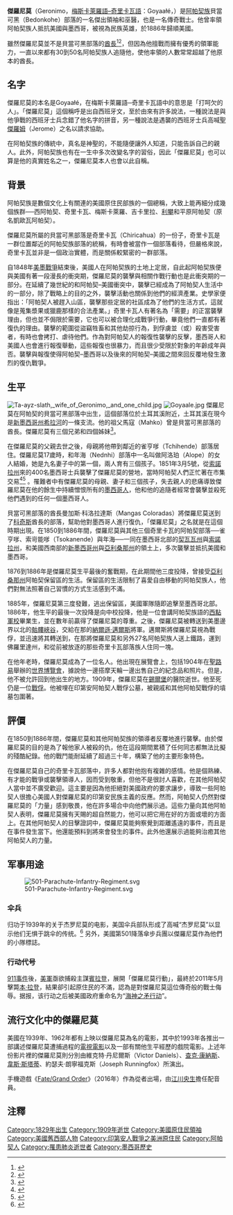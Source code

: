 {{other uses}}
{{noteTA
| 1 = zh-hans:本·拉登; zh-hant:賓·拉登;
| 2 = zh-hans:阿帕奇;zh-hk:阿帕奇;zh-tw:阿帕契;
| 3 = zh-cn: 杰罗尼莫;zh-hk:謝利連摩; zh-tw: 傑羅尼莫
}}
{{Infobox Person
| name= 傑羅尼莫
| image= Geronimo agn 1913.jpg
| image_size= 250px
| caption = 
| 民族= [[阿帕契族|阿帕契族]]貝當可黑部落
| lead=
| birth_date= 1829年6月16日
| birth_place= [[墨西哥|墨西哥]][[索諾拉州|索諾拉州]]{{Link-en|阿里茲佩|Arizpe}} <ref name=story>{{cite book |author=Geronimo |editor1-first=S. M. |editor1-last=Barrett |editor2-first=Frederick W. |editor2-last=Turner |url=https://books.google.com/books?id=jUPsbhM5wCYC&pg=PT11 |title=Geronimo: his own story |location=New York |publisher=Penguin |year=1996 |isbn=978-0-452-01155-7 |access-date=2018-04-12 |archive-date=2020-01-05 |archive-url=https://web.archive.org/web/20200105120945/https://books.google.com/books?id=jUPsbhM5wCYC&pg=PT11 |dead-url=no }}</ref>
| death_date= {{death date and age|1909|2|17|1829|6}}
| death_place= [[美國|美國]][[奧克拉荷馬州|奧克拉荷馬州]][[錫爾堡|錫爾堡]]
| predecessor= {{Link-en|曼加斯·科洛拉達斯|Mangas Coloradas}}
| 本名= Goyaałé
| death_cause = [[肺炎|肺炎]]
| body_discovered           = 
| resting_place             = 錫爾堡印第安阿帕契人戰俘公墓
| 墓地座標 = {{coord|34.713406|-98.369356|display=inline|region:US-OK}}
|religion=
|party=
|education=
|spouse = 阿洛珀、塔-愛姿-絲拉斯、琪-哈許-琪許、娜娜-莎-史蒂絲、孜-葉、須-嘎、須岈-須、伊琪-泰妲和阿祖兒
|partner =
|children= 恰波、東-誰
|parents =
|relations=
|signature= Geronimo signature.svg
|footnotes=}}

'''傑羅尼莫'''（Geronimo，[[南德內語支|梅斯卡萊羅語–奇里卡瓦語]]：Goyaałé，{{bd|1829年|6月16日|1909年|2月17日|}}）是[[阿帕契族|阿帕契族]]貝當可黑（Bedonkohe）部落的一名傑出領袖和巫醫，也是一名傳奇戰士。他曾率領阿帕契族人抵抗美國與墨西哥，被視為民族英雄，於1886年歸順美國。

雖然傑羅尼莫並不是貝當可黑部落的[[酋長|酋長]]<ref name= Debo1989>{{cite book |last=Debo |first=Angie |title=Geronimo: The Man, His Time, His Place |url=https://books.google.com/books?id=N-jGArzx7hkC&pg=PA13 |accessdate=February 2, 2012 |year=1989 |publisher=University of Oklahoma Press |location=Oklahoma City |isbn=978-0-8061-1828-4 |archive-date=2019-09-23 |archive-url=https://web.archive.org/web/20190923175311/https://books.google.com/books?id=N-jGArzx7hkC&pg=PA13 |dead-url=no }}</ref>{{rp|38}}<ref name= Utley2012>{{cite book |last=Utley |first=Robert M. |title=Geronimo |url=https://archive.org/details/geronimo0000utle |year=2012 |publisher=Yale University Press |location=New Haven CT |isbn=978-0-8061-1828-4}}</ref>{{rp|1–2}}，但因為他擅戰而擁有優秀的領軍能力，一直以來都有30到50名阿帕契族人追隨他{{sfn|Utley|2012|pp=1, 2}}，使他率領的人數常常超越了他原本的酋長{{sfn|Utley|2012|pp=1, 2}}。

==名字==
傑羅尼莫的本名是Goyaałé，在梅斯卡萊羅語─奇里卡瓦語中的意思是「打呵欠的人」。「傑羅尼莫」這個稱呼是出自西班牙文，至於由來有許多說法，一種說法是與他爭戰的西班牙士兵念錯了他名字的拼音，另一種說法是遇襲的西班牙士兵高喊[[耶柔米|聖傑羅姆]]（Jerome）之名以請求協助{{sfn|Debo|1986|p=13}}。

在阿帕契族的傳統中，真名是神聖的，不能隨便讓外人知道，只能告訴自己的親人。此外，阿帕契族也有在一生中多次改變名字的習俗，因此「傑羅尼莫」也可以算是他的真實姓名之一，傑羅尼莫本人也會以此自稱。

==背景==
阿帕契族是數個文化上有關連的美國原住民部族的一個總稱，大致上能再細分成幾個族群──西阿帕契、奇里卡瓦、梅斯卡萊羅、吉卡里拉、[[利攀|利攀]]和平原阿帕契（原名凱歐瓦阿帕契）。

傑羅尼莫所屬的貝當可黑部落是奇里卡瓦（Chiricahua）的一份子，奇里卡瓦是一群位置鄰近的阿帕契族部落的統稱，有時會被當作一個部落看待，但嚴格來說，奇里卡瓦並非是一個政治實體，而是關係較緊密的一群部落。

自1848年[[美墨戰爭|美墨戰爭]]結束後，美國人在阿帕契族的土地上定居，自此起阿帕契族便與美國有著一段漫長的衝突期，傑羅尼莫的襲擊與相關作戰行動也是此衝突期的一部分。在延續了幾世紀的{{Link-en|阿帕契–墨西哥衝突|Apache-Mexico Wars}}和阿帕契–美國衝突中，襲擊已經成為了阿帕契人生活中的一部分，除了戰略上的目的之外，襲擊活動也關係到他們的經濟產業。史學家{{Link-en|安琪·迪博|Angie Debo}}便指出：「阿帕契人被趕入山區，襲擊那些定居的社區成為了他們的生活方式，這就像是蒐集漿果或獵鹿那樣的合法產業。」{{sfn|Debo|1986|p=28}}奇里卡瓦人有著名為「需要」的正當襲擊理由，但也並不侷限於需要，它也可以被合理化成戰爭行動，畢竟他們一直都有著復仇的理由{{sfn|Utley|2012|p. 130.}}。襲擊的範圍從盜竊牲畜和其他劫掠行為，到俘虜並（或）殺害受害者，有時也會拷打、虐待他們{{sfn|Utley|2012|pp=1, 130}}。作為對阿帕契人的報復性襲擊的反擊，墨西哥人和美國人也會進行報復舉動，這些報復也很暴力，而且很少受限於對象的年齡成年與否。襲擊與報復使得阿帕契–墨西哥以及後來的阿帕契–美國之間來回反覆地發生激烈的復仇戰爭。

==生平==
[[File:Ta-ayz-slath,_wife_of_Geronimo,_and_one_child.jpg|thumb]]
[[File:Goyaale.jpg|thumb]]
傑羅尼莫在阿帕契的貝當可黑部落中出生，這個部落位於土耳其溪附近，土耳其溪在現今是[[新墨西哥州|新墨西哥州]][[希拉河|希拉河]]的一條支流。他的祖父馬寇（Mahko）曾是貝當可黑部落的酋長。傑羅尼莫有三個兄弟和四個姊妹<ref name="Adams">{{cite book |last=Adams |first=Alexander B. |title=Geronimo: a Biography |url=https://archive.org/details/geronimobiograph0000adam |publisher=Da Capo Press |year=1990 |page=[https://archive.org/details/geronimobiograph0000adam/page/n387 391] |isbn=978-0-306-80394-9}}</ref>。

在傑羅尼莫的父親去世之後，母親將他帶到鄰近的雀亨嗲（Tchihende）部落居住。傑羅尼莫17歲時，和年海（Nednhi）部落中一名叫做阿洛珀（Alope）的女人結婚，她是九名妻子中的第一個，兩人育有三個孩子。1851年3月5號，從[[索諾拉州|索諾拉州]]來的400名墨西哥士兵襲擊了傑羅尼莫的營地，當時阿帕契人們正忙著在市集交易<ref>{{cite book |last=Haugen |first=Brenda |title=Geronimo: Apache Warrior |url=https://books.google.com/books?id=0cGqKcWIlTIC&pg=PA9 |year=2005 |publisher=Capstone |pages=9–12 |access-date=2018-04-13 |archive-date=2019-09-15 |archive-url=https://web.archive.org/web/20190915143908/https://books.google.com/books?id=0cGqKcWIlTIC&pg=PA9 |dead-url=no }}</ref><ref>{{cite web |title=Geronimo His own story |url=http://www.let.rug.nl/usa/biographies/geronimo/kas-ki-yeh.php |website=American History – From Revolution to Reconstruction and what happened afterwards |accessdate=May 12, 2016 |archive-date=2020-02-16 |archive-url=https://web.archive.org/web/20200216035748/http://www.let.rug.nl/usa/biographies/geronimo/kas-ki-yeh.php |dead-url=no }}</ref> 。罹難者中有傑羅尼莫的母親、妻子和三個孩子，失去親人的悲痛導致傑羅尼莫在他的餘生中持續憎恨所有的[[墨西哥人|墨西哥人]]，他和他的追隨者經常會襲擊並殺死他們遇到的任何一個墨西哥人。

貝當可黑部落的酋長曼加斯·科洛拉達斯（Mangas Coloradas）將傑羅尼莫送到了[[科奇斯|科奇斯]]酋長的部落，幫助他對墨西哥人進行復仇，「傑羅尼莫」之名就是在這個時期出現。在1850到1886年間，傑羅尼莫與其他三個奇里卡瓦的阿帕契部落──雀亨嗲、索岢能嗲（Tsokanende）與年海──一同在墨西哥北部的[[契瓦瓦州|契瓦瓦州]]與[[索諾拉州|索諾拉州]]，和美國西南部的[[新墨西哥州|新墨西哥州]]與[[亞利桑那州|亞利桑那州]]的領土上，多次襲擊並抵抗美國和墨西哥。

1876到1886年是傑羅尼莫生平最後的奮戰期，在此期間他三度投降，曾接受[[亞利桑那州|亞利桑那州]]阿帕契保留區的生活{{sfn|Debo|1986. When Geronimo surrendered to General Nelson Miles for the last time in 1886, he said "This is the fourth time I have surrendered"|p=293}}。保留區的生活限制了喜愛自由移動的阿帕契族人，他們對無法照著自己習慣的方式生活感到不滿{{sfn|Utley|2012.  These restrictions included directives against wife beating and mutilation of women for adultery, and directives against the manufacture of Tiswin, an alcoholic drink fermented from corn.|pp=152, 153}}。

1885年，傑羅尼莫第三度發難，逃出保留區，美國軍隊隨即追擊至墨西哥北部。1886年，他生平的最後一次投降是向{{Link-en|查爾斯·貝爾·蓋特伍德|Charles Bare Gatewood}}中校投降，他是一位會講阿帕契族語的[[西點軍校|西點軍校]]畢業生，並在數年前贏得了傑羅尼莫的尊重。之後，傑羅尼莫被轉送到美墨邊界以北的[[骷髏峽谷|骷髏峽谷]]，交給在那的[[納爾遜·邁爾斯|納爾遜·邁爾斯]]將軍。邁爾斯將傑羅尼莫視為戰俘，並迅速將其轉送到{{Link-en|鮑伊堡|Fort Bowie}}，在那將傑羅尼莫和另外27名阿帕契族人送上鐵路，運到佛羅里達州，和從前被放逐的那些奇里卡瓦部落族人住同一塊{{sfn|Debo|1986|p=268}}。

在他年老時，傑羅尼莫成為了一位名人。他出現在展覽會上，包括1904年在[[聖路易_(密蘇里州)|聖路易]]舉辦的[[世界博覽會|世界博覽會]]，據說他一邊搭摩天輪一邊出售自己的紀念品和照片。但是，他不被允許回到他出生的地方。1909年，傑羅尼莫在[[錫爾堡|錫爾堡]]的醫院逝世{{sfn|Debo|1986|pp=440, 441}}。他至死仍是一位[[戰俘|戰俘]]。他被埋在印第安阿帕契人戰俘公墓，被親戚和其他阿帕契戰俘的墳墓包圍著{{sfn|Debo|1986|pp=443, 444}}。

== 評價 ==
在1850到1886年間，傑羅尼莫和其他阿帕契族的領導者反覆地進行襲擊。由於傑羅尼莫的目的是為了報他家人被殺的仇，他在這段期間累積了任何同志都無法比擬的殘酷紀錄{{sfn|Utley|2012|p=1 "Geronimo practiced all forms of raiding and accumulated a record of brutality that matched any of his comrades."}}。他的戰鬥能耐延續了超過三十年，構築了他的主要形象特色{{sfn|Utley|2012|p=130}}。

在傑羅尼莫自己的奇里卡瓦部落中，許多人都對他抱有複雜的感情。他是個熟練、有才能的戰爭或襲擊領導人，因而受到敬重，但他不是很討人喜歡，在其他阿帕契人當中並不廣受歡迎{{sfn|Utley|2012|pp=1, 2}}。這主要是因為他拒絕對美國政府的要求讓步，導致一些阿帕契人很擔心美國人對傑羅尼莫的印第安民族主義的反應。然而，阿帕契人仍然對傑羅尼莫的「力量」感到敬畏，他在許多場合中向他們展示過。這些力量向其他阿帕契人表明，傑羅尼莫擁有天賜的超自然能力，他可以把它用在好的方面或壞的方面上。在其他阿帕契人的目擊證詞中，傑羅尼莫能夠察覺到距離遙遠的事件，而且是在事件發生當下{{sfn|Utley|2012|p=140}}。他還能預料到將來會發生的事件{{sfn|Utley|2012|pp=130–131}}。此外他還展示過能夠治癒其他阿帕契人的力量{{sfn|Utley|2012|p=2}}。

==军事用途==
[[File:501-Parachute-Infantry-Regiment.svg|thumb]]
===伞兵===
归功于1939年的关于杰罗尼莫的电影，美国伞兵部队形成了高喊“杰罗尼莫”以显示他们无惧于跳伞的传统。<ref>{{cite web |author=Chuck Anderson |url=http://www.b-westerns.com/geronimo.htm |title=Geronimo yell of World War II paratroopers |publisher=B-westerns.com |accessdate=2014-09-23 |archive-date=2020-11-09 |archive-url=https://web.archive.org/web/20201109025533/http://www.b-westerns.com/geronimo.htm |dead-url=no }}</ref>
另外，美國第501降落傘步兵團以傑羅尼莫作為他們的小隊標誌。

===行动代号===
[[911事件|911事件]]後，[[美軍|美軍]]亟欲捕殺主謀[[賓拉登|賓拉登]]，展開「傑羅尼莫行動」，最終於2011年5月擊斃[[奧薩馬·本·拉登之死|本·拉登]]，結果卻引起原住民的不滿，認為是對傑羅尼莫這位傳奇般的戰士侮辱。据报，该行动之后被美國政府重命名为“[[海神之矛行动|海神之矛行动]]”。

== 流行文化中的傑羅尼莫 ==
美國在1939年、1962年都有上映以傑羅尼莫為名的電影，其中於1993年各推出一部講述傑羅尼莫遭捕過程的[[電視電影|電視電影]]以及一部有關他生平經歷的戲院電影。上述年份影片裡的傑羅尼莫則分別由維克特·丹尼爾斯（Victor Daniels）、[[查克·康納斯|查克·康納斯]]、[[韋斯·斯塔蒂|韋斯·斯塔蒂]]、約瑟夫·朗寧福克斯（Joseph Runningfox）所演出。

手機遊戲《[[Fate/Grand_Order|Fate/Grand Order]]》（2016年）作為從者出場，由[[江川央生|江川央生]]擔任配音員。

==注釋==
{{reflist}}

{{美國邊境}}
{{Authority control}}
{{DEFAULTSORT:Geronimo}}
[[Category:1829年出生|Category:1829年出生]]
[[Category:1909年逝世|Category:1909年逝世]]
[[Category:美國原住民領袖|Category:美國原住民領袖]]
[[Category:美國舊西部人物|Category:美國舊西部人物]]
[[Category:印第安人戰爭之美洲原住民|Category:印第安人戰爭之美洲原住民]]
[[Category:阿帕契人|Category:阿帕契人]]
[[Category:罹患肺炎逝世者|Category:罹患肺炎逝世者]]
[[Category:墨西哥歷史|Category:墨西哥歷史]]